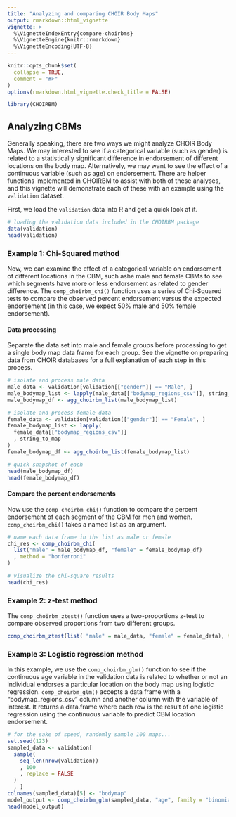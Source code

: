 ```yaml
---
title: "Analyzing and comparing CHOIR Body Maps"
output: rmarkdown::html_vignette
vignette: >
  %\VignetteIndexEntry{compare-choirbms}
  %\VignetteEngine{knitr::rmarkdown}
  %\VignetteEncoding{UTF-8}
---
```


```r
knitr::opts_chunk$set(
  collapse = TRUE,
  comment = "#>"
)
options(rmarkdown.html_vignette.check_title = FALSE)
```

```r
library(CHOIRBM)
```

## Analyzing CBMs
Generally speaking, there are two ways we might analyze CHOIR Body Maps. We may interested to see if a categorical variable (such as gender) is related to a statistically significant difference in endorsement of different locations on the body map. Alternatively, we may want to see the effect of a continuous variable (such as age) on endorsement. There are helper functions implemented in CHOIRBM to assist with both of these analyses, and this vignette will demonstrate each of these with an example using the `validation` dataset.

First, we load the `validation` data into R and get a quick look at it. 

```r
# loading the validation data included in the CHOIRBM package
data(validation)
head(validation)
```

### Example 1: Chi-Squared method
Now, we can examine the effect of a categorical variable on endorsement of different locations in the CBM, such ashe male and female CBMs to see which segments have more or less endorsement as related to gender difference. The `comp_choirbm_chi()` function uses a series of Chi-Squared tests to compare the observed percent endorsement versus the expected endorsement (in this case, we expect 50% male and 50% female endorsement). 

#### Data processing
Separate the data set into male and female groups before processing to get a single body map data frame for each group. See the vignette on preparing data from CHOIR databases for a full explanation of each step in this process.

```r
# isolate and process male data
male_data <- validation[validation[["gender"]] == "Male", ]
male_bodymap_list <- lapply(male_data[["bodymap_regions_csv"]], string_to_map)
male_bodymap_df <- agg_choirbm_list(male_bodymap_list)

# isolate and process female data
female_data <- validation[validation[["gender"]] == "Female", ]
female_bodymap_list <- lapply(
  female_data[["bodymap_regions_csv"]]
  , string_to_map
)
female_bodymap_df <- agg_choirbm_list(female_bodymap_list)

# quick snapshot of each
head(male_bodymap_df)
head(female_bodymap_df)
```

#### Compare the percent endorsements
Now use the `comp_choirbm_chi()` function to compare the percent endorsement of each segment of the CBM for men and women.
`comp_choirbm_chi()` takes a named list as an argument.

```r
# name each data frame in the list as male or female
chi_res <- comp_choirbm_chi(
  list("male" = male_bodymap_df, "female" = female_bodymap_df)
  , method = "bonferroni"
)

# visualize the chi-square results
head(chi_res)
```

### Example 2: z-test method
The `comp_choirbm_ztest()` function uses a two-proportions z-test to compare observed proportions from two different groups.


```r
comp_choirbm_ztest(list( "male" = male_data, "female" = female_data), tail = "two")
```

### Example 3: Logistic regression method
In this example, we use the `comp_choirbm_glm()` function to see if the continuous age variable in the validation data is related to whether or not an individual endorses a particular location on the body map using logistic regression. `comp_choirbm_glm()` accepts a data frame with a "bodymap_regions_csv" column and another column with the variable of interest. It returns a data.frame where each row is the result of one logistic regression using the continuous variable to predict CBM location endorsement.

```r
# for the sake of speed, randomly sample 100 maps...
set.seed(123)
sampled_data <- validation[
  sample(
    seq_len(nrow(validation))
    , 100
    , replace = FALSE
  )
  , ]
colnames(sampled_data)[5] <- "bodymap"
model_output <- comp_choirbm_glm(sampled_data, "age", family = "binomial")
head(model_output)
```
